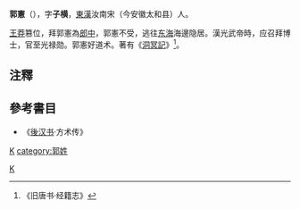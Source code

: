 '''郭憲'''（{{bd|?||?|}}），字'''子横'''，[[東漢|東漢]]汝南宋（今安徽太和县）人。

[[王莽|王莽]]篡位，拜郭憲為[[郎中|郎中]]，郭憲不受，逃往[[东海|东海]]海邊隐居。漢光武帝時，应召拜博士，官至光禄勋。郭憲好道术。著有《[[洞冥記|洞冥記]]》<ref>《旧唐书·经籍志》</ref>。

==注釋==
{{reflist}}

==參考書目==
*《[[後汉书|後汉书]]·方术传》

[[category:東漢政治人物|K]]
[[Category:太和縣人|K]]
[[category:郭姓|category:郭姓]]